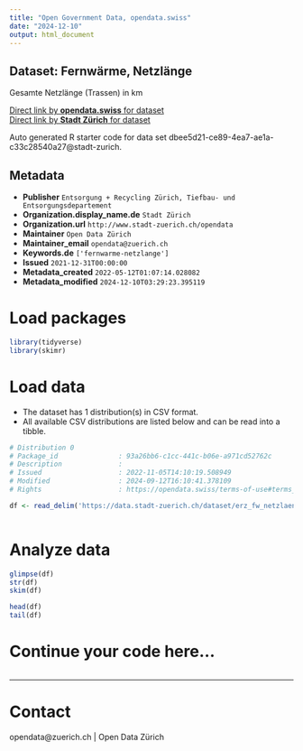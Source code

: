 ```yaml
---
title: "Open Government Data, opendata.swiss"
date: "2024-12-10"
output: html_document
---
```


## Dataset: Fernwärme, Netzlänge


Gesamte Netzlänge (Trassen) in km


[Direct link by **opendata.swiss** for dataset](https://opendata.swiss/de/dataset/fernwarme-netzlange)<br>
[Direct link by **Stadt Zürich** for dataset](https://data.stadt-zuerich.ch/dataset/erz_fw_netzlaenge)

Auto generated R starter code for data set dbee5d21-ce89-4ea7-ae1a-c33c28540a27@stadt-zurich.

## Metadata

- **Publisher** `Entsorgung + Recycling Zürich, Tiefbau- und Entsorgungsdepartement`
- **Organization.display_name.de** `Stadt Zürich`
- **Organization.url** `http://www.stadt-zuerich.ch/opendata`
- **Maintainer** `Open Data Zürich`
- **Maintainer_email** `opendata@zuerich.ch`
- **Keywords.de** `['fernwarme-netzlange']`
- **Issued** `2021-12-31T00:00:00`
- **Metadata_created** `2022-05-12T01:07:14.028082`
- **Metadata_modified** `2024-12-10T03:29:23.395119`


# Load packages

```r

library(tidyverse)
library(skimr)

```

# Load data

-   The dataset has 1 distribution(s) in CSV format.
-   All available CSV distributions are listed below and can be read into a tibble.

```r

# Distribution 0
# Package_id               : 93a26bb6-c1cc-441c-b06e-a971cd52762c
# Description              : 
# Issued                   : 2022-11-05T14:10:19.508949
# Modified                 : 2024-09-12T16:10:41.378109
# Rights                   : https://opendata.swiss/terms-of-use#terms_open

df <- read_delim('https://data.stadt-zuerich.ch/dataset/erz_fw_netzlaenge/download/fw_netzlaenge.csv')



```

# Analyze data

```r

glimpse(df)
str(df)
skim(df)

head(df)
tail(df)

```

# Continue your code here...

```r

```

------------------------------------------------------------------------

# Contact

opendata@zuerich.ch | Open Data Zürich
